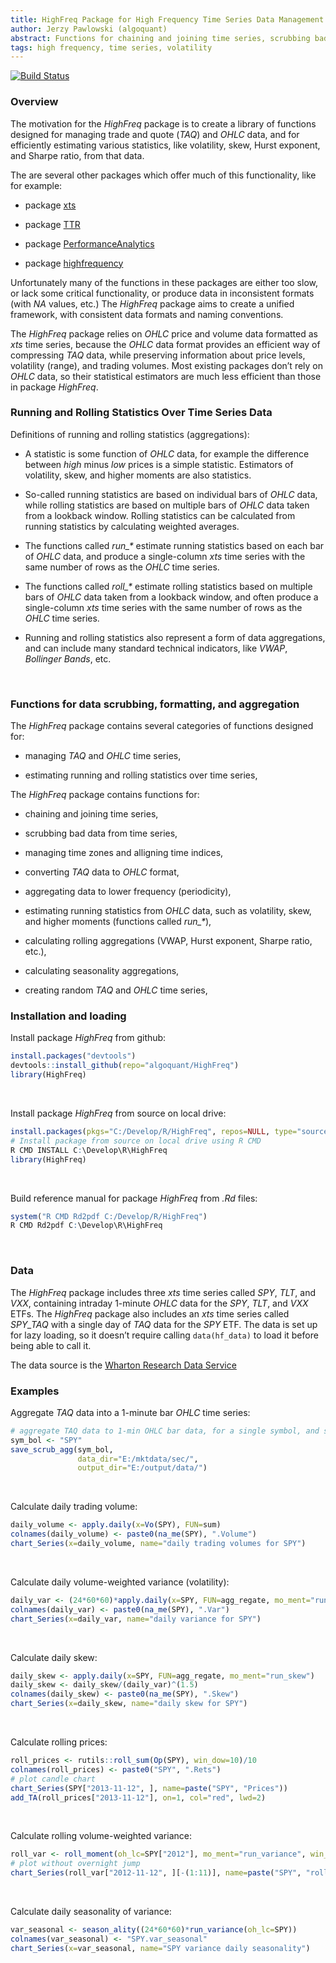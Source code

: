 ```yaml
---
title: HighFreq Package for High Frequency Time Series Data Management
author: Jerzy Pawlowski (algoquant)
abstract: Functions for chaining and joining time series, scrubbing bad data, managing time zones and alligning time indices, converting TAQ data to OHLC format, aggregating data to lower frequency, estimating volatility, skew, and higher moments.
tags: high frequency, time series, volatility
---
```


[![Build Status](https://travis-ci.org/algoquant/HighFreq.svg?branch=master)](https://travis-ci.org/algoquant/HighFreq)


### Overview

The motivation for the *HighFreq* package is to create a library of functions designed for managing trade and quote (*TAQ*) and *OHLC* data, and for efficiently estimating various statistics, like volatility, skew, Hurst exponent, and Sharpe ratio, from that data.  

The are several other packages which offer much of this functionality, like for example:

+ package [xts](https://cran.r-project.org/web/packages/xts/index.html)  

+ package [TTR](https://cran.r-project.org/web/packages/TTR/index.html)  

+ package [PerformanceAnalytics](https://cran.r-project.org/web/packages/PerformanceAnalytics/index.html)  

+ package [highfrequency](https://cran.r-project.org/web/packages/highfrequency/index.html)  

Unfortunately many of the functions in these packages are either too slow, or lack some critical functionality, or produce data in inconsistent formats (with *NA* values, etc.)  The *HighFreq* package aims to create a unified framework, with consistent data formats and naming conventions. 

The *HighFreq* package relies on *OHLC* price and volume data formatted as *xts* time series, because the *OHLC* data format provides an efficient way of compressing *TAQ* data, while preserving information about price levels, volatility (range), and trading volumes.  Most existing packages don't rely on *OHLC* data, so their statistical estimators are much less efficient than those in package *HighFreq*. 


### Running and Rolling Statistics Over Time Series Data

Definitions of running and rolling statistics (aggregations):

+ A statistic is some function of *OHLC* data, for example the difference between
*high* minus *low* prices is a simple statistic.  Estimators of volatility, skew, and higher moments are also statistics.

+ So-called running statistics are based on individual bars of *OHLC* data, while rolling statistics are based on multiple bars of *OHLC* data taken from a lookback window.
Rolling statistics can be calculated from running statistics by calculating weighted averages.

+ The functions called *run_\** estimate running statistics based on each bar of *OHLC* data, and produce a single-column *xts* time series with the same number of rows as the *OHLC* time series.

+ The functions called *roll_\** estimate rolling statistics based on multiple bars of *OHLC* data taken from a lookback window, and often produce a single-column *xts* time series with the same number of rows as the *OHLC* time series.

+ Running and rolling statistics also represent a form of data aggregations, and can include many standard technical indicators, like *VWAP*, *Bollinger Bands*, etc.

<br>


### Functions for data scrubbing, formatting, and aggregation

The *HighFreq* package contains several categories of functions designed for:

+ managing *TAQ* and *OHLC* time series, 

+ estimating running and rolling statistics over time series, 


The *HighFreq* package contains functions for:

+ chaining and joining time series, 

+ scrubbing bad data from time series, 

+ managing time zones and alligning time indices, 

+ converting *TAQ* data to *OHLC* format, 

+ aggregating data to lower frequency (periodicity), 

+ estimating running statistics from *OHLC* data, such as volatility, skew, and higher moments (functions called *run_\**), 

+ calculating rolling aggregations (VWAP, Hurst exponent, Sharpe ratio, etc.), 

+ calculating seasonality aggregations, 

+ creating random *TAQ* and *OHLC* time series, 


### Installation and loading

Install package *HighFreq* from github:  
```r
install.packages("devtools")
devtools::install_github(repo="algoquant/HighFreq")
library(HighFreq)
```
<br>

Install package *HighFreq* from source on local drive:  
```r
install.packages(pkgs="C:/Develop/R/HighFreq", repos=NULL, type="source")
# Install package from source on local drive using R CMD
R CMD INSTALL C:\Develop\R\HighFreq
library(HighFreq)
```
<br>

Build reference manual for package *HighFreq* from *.Rd* files:  
```r
system("R CMD Rd2pdf C:/Develop/R/HighFreq")
R CMD Rd2pdf C:\Develop\R\HighFreq
```
<br>


### Data

The *HighFreq* package includes three *xts* time series called *SPY*, *TLT*, and *VXX*, containing intraday 1-minute *OHLC* data for the *SPY*, *TLT*, and *VXX* ETFs.  The *HighFreq* package also includes an *xts* time series called *SPY_TAQ* with a single day of *TAQ* data for the *SPY* ETF.  The data is set up for lazy loading, so it doesn't require calling `data(hf_data)` to load it before being able to call it.

The data source is the 
[Wharton Research Data Service](https://wrds-web.wharton.upenn.edu/wrds/)  


### Examples

Aggregate *TAQ* data into a 1-minute bar *OHLC* time series:  
```r
# aggregate TAQ data to 1-min OHLC bar data, for a single symbol, and save to file
sym_bol <- "SPY"
save_scrub_agg(sym_bol, 
               data_dir="E:/mktdata/sec/", 
               output_dir="E:/output/data/")
```
<br>

Calculate daily trading volume:  
```r
daily_volume <- apply.daily(x=Vo(SPY), FUN=sum)
colnames(daily_volume) <- paste0(na_me(SPY), ".Volume")
chart_Series(x=daily_volume, name="daily trading volumes for SPY")
```
<br>

Calculate daily volume-weighted variance (volatility):  
```r
daily_var <- (24*60*60)*apply.daily(x=SPY, FUN=agg_regate, mo_ment="run_variance")
colnames(daily_var) <- paste0(na_me(SPY), ".Var")
chart_Series(x=daily_var, name="daily variance for SPY")
```
<br>

Calculate daily skew:  
```r
daily_skew <- apply.daily(x=SPY, FUN=agg_regate, mo_ment="run_skew")
daily_skew <- daily_skew/(daily_var)^(1.5)
colnames(daily_skew) <- paste0(na_me(SPY), ".Skew")
chart_Series(x=daily_skew, name="daily skew for SPY")
```
<br>

Calculate rolling prices:  
```r
roll_prices <- rutils::roll_sum(Op(SPY), win_dow=10)/10
colnames(roll_prices) <- paste0("SPY", ".Rets")
# plot candle chart
chart_Series(SPY["2013-11-12", ], name=paste("SPY", "Prices"))
add_TA(roll_prices["2013-11-12"], on=1, col="red", lwd=2)
```
<br>

Calculate rolling volume-weighted variance:  
```r
roll_var <- roll_moment(oh_lc=SPY["2012"], mo_ment="run_variance", win_dow = 10)
# plot without overnight jump
chart_Series(roll_var["2012-11-12", ][-(1:11)], name=paste("SPY", "rolling volume-weighted variance"))
```
<br>

Calculate daily seasonality of variance:  
```r
var_seasonal <- season_ality((24*60*60)*run_variance(oh_lc=SPY))
colnames(var_seasonal) <- "SPY.var_seasonal"
chart_Series(x=var_seasonal, name="SPY variance daily seasonality")
```
